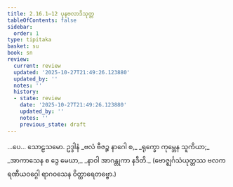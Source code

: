 ```yaml
---
title: 2.16.1–12 ပုနဗလာဒိသုတ္တ
tableOfContents: false
sidebar:
  order: 1
type: tipitaka
basket: su
book: sn
review:
  current: review
  updated: '2025-10-27T21:49:26.123880'
  updated_by: ''
  notes: ''
  history:
  - state: review
    date: '2025-10-27T21:49:26.123880'
    updated_by: ''
    notes: ''
    previous_state: draft
---
```



<ReviewStatus review={frontmatter.review} showDetails={true} />

<HypothesisAnnotation frontmatter={frontmatter} />

<DynamicBreadcrumb />

<Division number="334–345" book="sn" e="ch" v="18" p="328">

<Paragraph number="735" book="sn">
…ပေ…

</Paragraph>
</Division>

<Paragraph number="736" type="center" book="sn">
သောဠသမော.



</Paragraph>

<Paragraph number="737" type="center" book="sn">
ဥဒ္ဒါနံ


</Paragraph>

<Paragraph number="738" type="verses" book="sn">
_ဗလံ ဗီဇဉ္စ နာဂေါ စ,_  
_ရုက္ခော ကုမ္ဘေန သူကိယာ;_  
_အာကာသေန စ ဒွေ မေဃာ,_  
_နာဝါ အာဂန္တုကာ နဒီတိ._  

</Paragraph>

<Paragraph number="739" type="center" book="sn">
(ဗောဇ္ဈင်္ဂသံယုတ္တဿ ဗလကရဏီယဝဂ္ဂေါ ရာဂဝသေန ဝိတ္ထာရေတဗ္ဗော.)
</Paragraph>